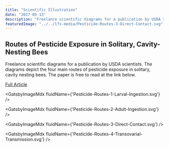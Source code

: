 ```yaml
---
title: "Scientific Illustration"
date: "2017-05-13"
description: "Freelance scientific diagrams for a publication by USDA scientists.  The diagrams depict the four main routes of pesticide exposure in solitary, cavity nesting bees."
featuredImage: "../../lfs-media/Pesticide-Routes-3-Direct-Contact.svg"
---
```



## Routes of Pesticide Exposure in Solitary, Cavity-Nesting Bees

Freelance scientific diagrams for a publication by USDA scientists. The diagrams depict the four main routes of pesticide exposure in solitary, cavity nesting bees. The paper is free to read at the link below.

[Full Article](https://academic.oup.com/ee/article/47/3/499/4959686)

<GatsbyImageMdx fluidName={'Pesticide-Routes-1-Larval-Ingestion.svg'} />

<GatsbyImageMdx fluidName={'Pesticide-Routes-2-Adult-Ingestion.svg'} />

<GatsbyImageMdx fluidName={'Pesticide-Routes-3-Direct-Contact.svg'} />

<GatsbyImageMdx fluidName={'Pesticide-Routes-4-Transovarial-Transmission.svg'} />

